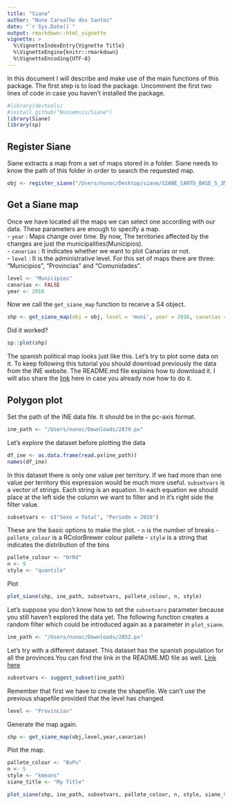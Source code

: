 ```yaml
---
title: "Siane"
author: "Nuno Carvalho dos Santos"
date: "`r Sys.Date()`"
output: rmarkdown::html_vignette
vignette: >
  %\VignetteIndexEntry{Vignette Title}
  %\VignetteEngine{knitr::rmarkdown}
  %\VignetteEncoding{UTF-8}
---
```


In this document I will describe and make use of the main functions of this package. The first step is to load the package. Uncomment the first two lines of code in case you haven't installed the package.


```r
#library(devtools)
#install_github("Nuniemsis/Siane")
library(Siane)
library(sp)
```

## Register Siane

Siane extracts a map from a set of maps stored in a folder. Siane needs to know the path of this folder in order to search the requested map.

```r
obj <- register_siane("/Users/nunoc/Desktop/siane/SIANE_CARTO_BASE_S_3M/SIANE_CARTO_BASE_S_3M/")
```

## Get a Siane map

Once we have located all the maps we can select one according with our data.
These parameters are enough to specify a map.  
  - `year` : Maps change over time. By now, The territories affected by the changes are just the municipalities(Municipios).  
  - `canarias` : It indicates whether we want to plot Canarias or not.  
  - `level` : It is the administrative level. For this set of maps there are three: "Municipios", "Provincias" and "Comunidades".    

```r
level <- "Municipios"
canarias <- FALSE
year <- 2016
```

Now we call the `get_siane_map` function to receive a S4 object.

```r
shp <- get_siane_map(obj = obj, level = 'muni', year = 2016, canarias = FALSE)
```

Did it worked?

```r
sp::plot(shp)
```

The spanish political map looks just like this.  Let's try to plot some data on it. To keep following this tutorial you should download previously the data from the INE website. The README.md file explains how to download it. I will also share the [link](http://www.ine.es/jaxiT3/Tabla.htm?t=2879) here in case you already now how to do it.

## Polygon plot

Set the path of the INE data file. It should be in the pc-axis format.
```r
ine_path <- "/Users/nunoc/Downloads/2879.px"
```

Let's explore the dataset before plotting the data
```r
df_ine <- as.data.frame(read.px(ine_path))
names(df_ine)
```
In this dataset there is only one value per territory. If we had more than one value per territory this expression would be much more useful.
`subsetvars` is a vector of strings. Each string is an equation. In each equation we should place at the left side the column we want to filter and in it's right side the filter value.
```r
subsetvars <- c("Sexo = Total", "Periodo = 2016")
```

These are the basic options to make the plot.
- `n` is the number of breaks
- `pallete_colour` is a RColorBrewer colour pallete 
- `style` is a string that indicates the distribution of the bins

```r
pallete_colour <- "OrRd"
n <- 9 
style <- "quantile"
```

Plot
```r
plot_siane(shp, ine_path, subsetvars, pallete_colour, n, style)
```

Let's suppose you don't know how to set the `subsetvars` parameter because you still haven't explored the data yet. The following function creates a random filter which could be introduced again as a parameter in `plot_siane`.

```r
ine_path <- "/Users/nunoc/Downloads/2852.px"
```

Let's try with a different dataset. This dataset has the spanish population for all the provinces.You can find the link in the README.MD file as well. [Link here](http://www.ine.es/jaxiT3/Tabla.htm?t=2852&L=0)

```r
subsetvars <- suggest_subset(ine_path)
```

Remember that first we have to create the shapefile. We can't use the previous shapefile provided that the level has changed.

```r
level <- "Provincias"
```

Generate the map again.  

```r
shp <- get_siane_map(obj,level,year,canarias)
```
Plot the map.

```r
pallete_colour <- "BuPu"
n <- 5
style <- "kmeans"
siane_title <- "My Title"

plot_siane(shp, ine_path, subsetvars, pallete_colour, n, style, siane_title)
```


